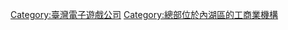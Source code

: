 {{cat main}}

{{DEFAULTSORT:Hua Yi Guo Ji}}
[[Category:臺灣電子遊戲公司|Category:臺灣電子遊戲公司]]
[[Category:總部位於內湖區的工商業機構|Category:總部位於內湖區的工商業機構]]